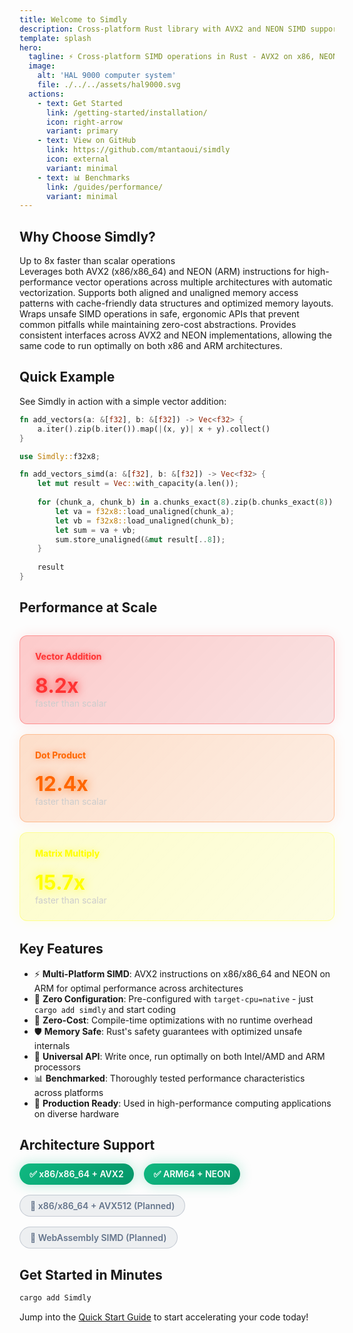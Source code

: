 ```yaml
---
title: Welcome to Simdly
description: Cross-platform Rust library with AVX2 and NEON SIMD support for fast computations.
template: splash
hero:
  tagline: ⚡ Cross-platform SIMD operations in Rust - AVX2 on x86, NEON on ARM
  image:
    alt: 'HAL 9000 computer system'
    file: ./../../assets/hal9000.svg
  actions:
    - text: Get Started
      link: /getting-started/installation/
      icon: right-arrow
      variant: primary
    - text: View on GitHub
      link: https://github.com/mtantaoui/simdly
      icon: external
      variant: minimal
    - text: 📊 Benchmarks
      link: /guides/performance/
      variant: minimal
---
```



## Why Choose Simdly?

<div class="performance-badge">
  Up to 8x faster than scalar operations
</div>

<CardGrid stagger>
	<Card title="🚀 Cross-Platform SIMD" icon="rocket">
		Leverages both AVX2 (x86/x86_64) and NEON (ARM) instructions for high-performance vector operations across multiple architectures with automatic vectorization.
	</Card>
	<Card title="🧠 Memory Efficient" icon="setting">
		Supports both aligned and unaligned memory access patterns with cache-friendly data structures and optimized memory layouts.
	</Card>
	<Card title="🛡️ Safe Abstractions" icon="approve-check">
		Wraps unsafe SIMD operations in safe, ergonomic APIs that prevent common pitfalls while maintaining zero-cost abstractions.
	</Card>
	<Card title="🔧 Universal API" icon="puzzle">
		Provides consistent interfaces across AVX2 and NEON implementations, allowing the same code to run optimally on both x86 and ARM architectures.
	</Card>
</CardGrid>

## Quick Example

See Simdly in action with a simple vector addition:

<Tabs>
<TabItem label="Scalar (Slow)">

```rust
fn add_vectors(a: &[f32], b: &[f32]) -> Vec<f32> {
    a.iter().zip(b.iter()).map(|(x, y)| x + y).collect()
}
```

</TabItem>
<TabItem label="SIMD (Fast)">

```rust
use Simdly::f32x8;

fn add_vectors_simd(a: &[f32], b: &[f32]) -> Vec<f32> {
    let mut result = Vec::with_capacity(a.len());
    
    for (chunk_a, chunk_b) in a.chunks_exact(8).zip(b.chunks_exact(8)) {
        let va = f32x8::load_unaligned(chunk_a);
        let vb = f32x8::load_unaligned(chunk_b);
        let sum = va + vb;
        sum.store_unaligned(&mut result[..8]);
    }
    
    result
}
```

</TabItem>
</Tabs>

## Performance at Scale

<div style="display: grid; grid-template-columns: repeat(auto-fit, minmax(250px, 1fr)); gap: 1rem; margin: 2rem 0;">
  <div style="background: linear-gradient(135deg, rgba(255, 0, 0, 0.2), rgba(204, 0, 0, 0.1)); padding: 1.5rem; border-radius: 12px; border: 1px solid rgba(255, 0, 0, 0.3); box-shadow: 0 0 20px rgba(255, 0, 0, 0.1);">
    <h4 style="margin-top: 0; color: #ff3333; text-shadow: 0 0 10px rgba(255, 0, 0, 0.5);">Vector Addition</h4>
    <div style="font-size: 2rem; font-weight: bold; color: #ff3333; text-shadow: 0 0 15px rgba(255, 0, 0, 0.8);">8.2x</div>
    <div style="color: #cccccc;">faster than scalar</div>
  </div>
  
  <div style="background: linear-gradient(135deg, rgba(255, 102, 0, 0.2), rgba(255, 102, 0, 0.1)); padding: 1.5rem; border-radius: 12px; border: 1px solid rgba(255, 102, 0, 0.3); box-shadow: 0 0 20px rgba(255, 102, 0, 0.1);">
    <h4 style="margin-top: 0; color: #ff6600; text-shadow: 0 0 10px rgba(255, 102, 0, 0.5);">Dot Product</h4>
    <div style="font-size: 2rem; font-weight: bold; color: #ff6600; text-shadow: 0 0 15px rgba(255, 102, 0, 0.8);">12.4x</div>
    <div style="color: #cccccc;">faster than scalar</div>
  </div>
  
  <div style="background: linear-gradient(135deg, rgba(255, 255, 0, 0.2), rgba(255, 255, 0, 0.1)); padding: 1.5rem; border-radius: 12px; border: 1px solid rgba(255, 255, 0, 0.3); box-shadow: 0 0 20px rgba(255, 255, 0, 0.1);">
    <h4 style="margin-top: 0; color: #ffff00; text-shadow: 0 0 10px rgba(255, 255, 0, 0.5);">Matrix Multiply</h4>
    <div style="font-size: 2rem; font-weight: bold; color: #ffff00; text-shadow: 0 0 15px rgba(255, 255, 0, 0.8);">15.7x</div>
    <div style="color: #cccccc;">faster than scalar</div>
  </div>
</div>

## Key Features

- ⚡ **Multi-Platform SIMD**: AVX2 instructions on x86/x86_64 and NEON on ARM for optimal performance across architectures
- 🔧 **Zero Configuration**: Pre-configured with `target-cpu=native` - just `cargo add simdly` and start coding
- 🚀 **Zero-Cost**: Compile-time optimizations with no runtime overhead
- 🛡️ **Memory Safe**: Rust's safety guarantees with optimized unsafe internals
- 🔧 **Universal API**: Write once, run optimally on both Intel/AMD and ARM processors
- 📊 **Benchmarked**: Thoroughly tested performance characteristics across platforms
- 🎯 **Production Ready**: Used in high-performance computing applications on diverse hardware

## Architecture Support

<div style="display: flex; gap: 1rem; margin: 1rem 0; flex-wrap: wrap;">
  <span style="background: linear-gradient(135deg, #10b981, #059669); color: white; padding: 0.5rem 1rem; border-radius: 9999px; font-weight: 600; box-shadow: 0 0 20px rgba(16, 185, 129, 0.3);">✅ x86/x86_64 + AVX2</span>
  <span style="background: linear-gradient(135deg, #10b981, #059669); color: white; padding: 0.5rem 1rem; border-radius: 9999px; font-weight: 600; box-shadow: 0 0 20px rgba(16, 185, 129, 0.3);">✅ ARM64 + NEON</span>
  <span style="background: rgba(100, 116, 139, 0.1); color: #64748b; padding: 0.5rem 1rem; border-radius: 9999px; font-weight: 600; border: 1px solid rgba(100, 116, 139, 0.3);">🚧 x86/x86_64 + AVX512 (Planned)</span>
  <span style="background: rgba(100, 116, 139, 0.1); color: #64748b; padding: 0.5rem 1rem; border-radius: 9999px; font-weight: 600; border: 1px solid rgba(100, 116, 139, 0.3);">🚧 WebAssembly SIMD (Planned)</span>
</div>

## Get Started in Minutes

```bash
cargo add Simdly
```

Jump into the [Quick Start Guide](/getting-started/quick-start/) to start accelerating your code today!
